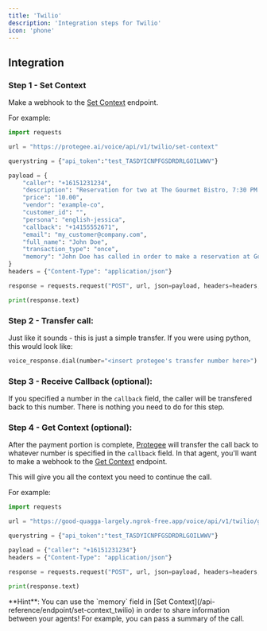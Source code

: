 ```yaml
---
title: 'Twilio'
description: 'Integration steps for Twilio'
icon: 'phone'
---
```


## Integration

### Step 1 - Set Context

Make a webhook to the [Set Context](/api-reference/endpoint/set-context_twilio) endpoint.

For example:
```python agent.py
import requests

url = "https://protegee.ai/voice/api/v1/twilio/set-context"

querystring = {"api_token":"test_TASDYICNPFGSDRDRLGOILWWV"}

payload = {
    "caller": "+16151231234",
    "description": "Reservation for two at The Gourmet Bistro, 7:30 PM on December 30th, 2024, Table 12, Indoor seating, Special request: Window view, Confirmation number: 12345",
    "price": "10.00",
    "vendor": "example-co",
    "customer_id": "",
    "persona": "english-jessica",
    "callback": "+14155552671",
    "email": "my_customer@company.com",
    "full_name": "John Doe",
    "transaction_type": "once",
    "memory": "John Doe has called in order to make a reservation at Gourmet Bistro. He is celebrating a friends birthday."
}
headers = {"Content-Type": "application/json"}

response = requests.request("POST", url, json=payload, headers=headers, params=querystring)

print(response.text)
```

### Step 2 - Transfer call:

Just like it sounds - this is just a simple transfer. If you were using python, this would look like:

```python
voice_response.dial(number="<insert protegee's transfer number here>")
```

### Step 3 - Receive Callback (optional):

If you specified a number in the `callback` field, the caller will be transfered back to this number. There is nothing you need to do for this step.

### Step 4 - Get Context (optional):

After the payment portion is complete, [Protegee](https://protegee.ai/) will transfer the call back to whatever number is specified in the `callback` field.
In that agent, you'll want to make a webhook to the [Get Context](/api-reference/endpoint/get-context_twilio) endpoint.

This will give you all the context you need to continue the call.

For example:
```python agent.py
import requests

url = "https://good-quagga-largely.ngrok-free.app/voice/api/v1/twilio/get-context"

querystring = {"api_token":"test_TASDYICNPFGSDRDRLGOILWWV"}

payload = {"caller": "+16151231234"}
headers = {"Content-Type": "application/json"}

response = requests.request("POST", url, json=payload, headers=headers, params=querystring)

print(response.text)
```

<Info>
  **Hint**: You can use the `memory` field in [Set Context](/api-reference/endpoint/set-context_twilio) in order to share information between your agents! For example, you can pass a summary of the call.
</Info>
